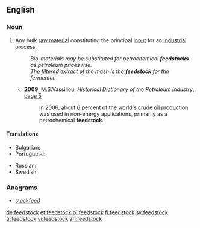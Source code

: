 ==English==

===Noun===
{{en-noun}}

# Any bulk [[raw material]] constituting the principal [[input]] for an [[industrial]] process.
#: ''Bio-materials may be substituted for petrochemical '''feedstocks''' as petroleum prices rise.''
#: ''The filtered extract of the mash is the '''feedstock''' for the fermenter.''
#* '''2009''', M.S.Vassiliou, ''Historical Dictionary of the Petroleum Industry'', [http://books.google.ru/books?id=vArc08DO9ykC&lpg=PA573&ots=oXp3FTOgD5&dq=feedstock%20intitle%3Adictionary&pg=PA5#v=onepage&q=feedstock%20intitle:dictionary&f=false page 5]
#*: In 2006, about 6 percent of the world's [[crude oil]] production was used in non-energy applications, primarily as a petrochemical '''feedstock'''.

====Translations====
{{trans-top|[[raw material]] constituting the principal [[input]] for an [[industrial]] process}}
* Bulgarian: {{t|bg|суровина|f}}
* Portuguese: {{t+|pt|matéria-prima|f}}
{{trans-mid}}
* Russian: {{t+|ru|сырьё|n}}
* Swedish: {{t+|sv|råvara|c}}
{{trans-bottom}}

===Anagrams===
* [[stockfeed#English|stockfeed]]

[[de:feedstock]]
[[et:feedstock]]
[[pl:feedstock]]
[[fi:feedstock]]
[[sv:feedstock]]
[[tr:feedstock]]
[[vi:feedstock]]
[[zh:feedstock]]